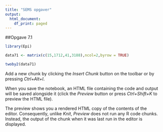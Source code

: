 ```yaml
---
title: "SEMS opgaver"
output:
  html_document:
    df_print: paged
---
```

##Opgave 7.1

```r
library(Epi)

data71 <- matrix(c(15,1712,41,3188),ncol=2,byrow = TRUE)

twoby2(data71)
```

Add a new chunk by clicking the *Insert Chunk* button on the toolbar or by pressing *Ctrl+Alt+I*.

When you save the notebook, an HTML file containing the code and output will be saved alongside it (click the *Preview* button or press *Ctrl+Shift+K* to preview the HTML file).

The preview shows you a rendered HTML copy of the contents of the editor. Consequently, unlike *Knit*, *Preview* does not run any R code chunks. Instead, the output of the chunk when it was last run in the editor is displayed.
